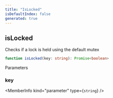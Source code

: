 ```yaml
---
title: "IsLocked"
isDefaultIndex: false
generated: true
---
```



<!-- This file was generated from the CommandKit source. Do not modify. Instead, re-run the "docgen" script -->


## isLocked

<GenerationInfo sourceFile="packages/commandkit/src/utils/useful-stuff/mutex.ts" sourceLine="300" packageName="commandkit" />

Checks if a lock is held using the default mutex

```ts title="Signature"
function isLocked(key: string): Promise<boolean>
```
Parameters

### key

<MemberInfo kind="parameter" type={`string`} />

